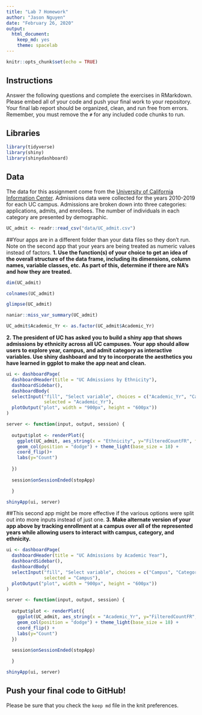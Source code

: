 ```yaml
---
title: "Lab 7 Homework"
author: "Jason Nguyen"
date: "February 26, 2020"
output:
  html_document: 
    keep_md: yes
    theme: spacelab
---
```


```r
knitr::opts_chunk$set(echo = TRUE)
```

## Instructions
Answer the following questions and complete the exercises in RMarkdown. Please embed all of your code and push your final work to your repository. Your final lab report should be organized, clean, and run free from errors. Remember, you must remove the `#` for any included code chunks to run.  

## Libraries
```r
library(tidyverse)
library(shiny)
library(shinydashboard)
```

## Data
The data for this assignment come from the [University of California Information Center](https://www.universityofcalifornia.edu/infocenter). Admissions data were collected for the years 2010-2019 for each UC campus. Admissions are broken down into three categories: applications, admits, and enrollees. The number of individuals in each category are presented by demographic.  
```r
UC_admit <- readr::read_csv("data/UC_admit.csv")
```


##Your apps are in a different folder than your data files so they don't run. Note on the second app that your years are being treated as numeric values instead of factors.
**1. Use the function(s) of your choice to get an idea of the overall structure of the data frame, including its dimensions, column names, variable classes, etc. As part of this, determine if there are NA's and how they are treated.**  
```r
dim(UC_admit)
```

```r
colnames(UC_admit)
```

```r
glimpse(UC_admit)
```

```r
naniar::miss_var_summary(UC_admit)
```
```r
UC_admit$Academic_Yr <- as.factor(UC_admit$Academic_Yr)
```


**2. The president of UC has asked you to build a shiny app that shows admissions by ethnicity across all UC campuses. Your app should allow users to explore year, campus, and admit category as interactive variables. Use shiny dashboard and try to incorporate the aesthetics you have learned in ggplot to make the app neat and clean.**

```r
ui <- dashboardPage(
  dashboardHeader(title = "UC Admissions by Ethnicity"),
  dashboardSidebar(),
  dashboardBody(
  selectInput("fill", "Select variable", choices = c("Academic_Yr", "Campus", "Category"), 
              selected = "Academic_Yr"),
  plotOutput("plot", width = "900px", height = "600px"))
)

server <- function(input, output, session) { 
  
  output$plot <- renderPlot({
    ggplot(UC_admit, aes_string(x = "Ethnicity", y="FilteredCountFR", fill=input$fill)) + 
    geom_col(position = "dodge") + theme_light(base_size = 18) +
    coord_flip()+
    labs(y="Count")
    
  })
  
  session$onSessionEnded(stopApp)

  }

shinyApp(ui, server)
```

##This second app might be more effective if the various options were split out into more inputs instead of just one.
**3. Make alternate version of your app above by tracking enrollment at a campus over all of the represented years while allowing users to interact with campus, category, and ethnicity.**
```r
ui <- dashboardPage(
  dashboardHeader(title = "UC Admissions by Academic Year"),
  dashboardSidebar(),
  dashboardBody(
  selectInput("fill", "Select variable", choices = c("Campus", "Category", "Ethnicity"), 
              selected = "Campus"),
  plotOutput("plot", width = "900px", height = "600px"))
)

server <- function(input, output, session) { 
  
  output$plot <- renderPlot({
    ggplot(UC_admit, aes_string(x = "Academic_Yr", y="FilteredCountFR", fill=input$fill)) + 
    geom_col(position = "dodge") + theme_light(base_size = 18) +
    coord_flip() +
    labs(y="Count")
  })
  
  session$onSessionEnded(stopApp)

  }

shinyApp(ui, server)
```


## Push your final code to GitHub!
Please be sure that you check the `keep md` file in the knit preferences. 